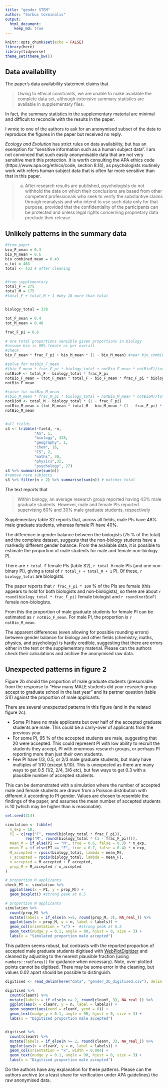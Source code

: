 ```yaml
---
title: "gender STEM"
author: "Sorbus torminalis"
output:
  html_document:
    keep_md: true
---
```

```r
knitr::opts_chunk$set(echo = FALSE)
library(here)
library(tidyverse)
theme_set(theme_bw())
```


## Data availability

The paper's data availability statement claims that

> Owing to ethical constraints, we are unable to make available the complete data set, although extensive summary statistics are available in supplementary files.

In fact, the summary statistics in the supplementary material are minimal and difficult to reconcile with the results in the paper.

I wrote to one of the authors to ask for an anonymised subset of the data to reproduce the figures in the paper but received no reply.

_Ecology and Evolution_ has strict rules on data availability, but has an exemption for "sensitive information such as a human subject data". 
I am not convinced that such easily anonymisable data that are not very sensitive merit this protection. 
It is worth consulting the APA ethics code (https://www.apa.org/ethics/code, section 8.14), as psychologists routinely work with refers human subject data that is often far more sensitive than that in this paper.

>(a) After research results are published, psychologists do not withhold the data on which their conclusions are based from other competent professionals who seek to verify the substantive claims through reanalysis and who intend to use such data only for that purpose, provided that the confidentiality of the participants can be protected and unless legal rights concerning proprietary data preclude their release.

## Unlikely patterns in the summary data

```r

#from paper
bio_F_mean = 0.3
bio_M_mean = 0.6
bio_combined_mean = 0.43
n_tot = 463
total <- 433 # after cleaning


#from supplementary
total_F = 275
total_M = 175
#total_F + total_M + 1 #why 18 more than total


biology_total = 328

tot_F_mean = 0.4
tot_M_mean = 0.48

frac_F_pi = 0.6

# are total proportions sensible given proportions in biology
#assume bio is 60% female as per overall
#check
bio_F_mean * frac_F_pi + bio_M_mean * (1 - bio_M_mean) #near bio_combined_mean

#solve for notBio_F_mean
#(bio_F_mean * frac_F_pi * biology_total + notBio_F_mean * notBioF)/total_F = tot_F_mean
notBioF <- total_F - biology_total * frac_F_pi
notBio_F_mean = (tot_F_mean * total_F - bio_F_mean * frac_F_pi * biology_total)/notBioF
notBio_F_mean

#solve for notBio_M_mean
#(bio_M_mean * frac_M_pi * biology_total + notBio_M_mean * notBioM)/total_M = tot_M_mean
notBioM <- total_M - biology_total * (1 - frac_F_pi)
notBio_M_mean = (tot_M_mean * total_M - bio_M_mean * (1 - frac_F_pi) * biology_total)/notBioM
notBio_M_mean


#all fields
s3 <- tribble(~field, ~n, 
             "AS", 1, 
             "biology", 328, 
             "geography", 1,
             "chem", 16, 
             "CS", 2, 
             "maths", 30, 
             "physics",32,
             "psychology", 27)
s3 %>% summarise(sum(n))
#remove rare subjects
s3 %>% filter(n > 2) %>% summarise(sum(n)) # matches total

```

The text reports that 

>Within biology, an average research group reported having 43% male graduate students. However, male and female PIs reported supervising 60% and 30% male graduate students, respectively

Supplementary table S2 reports that, across all fields, male PIs have 48% male graduate students, whereas female PI have 40%.

The difference in gender balance between the biologists (75 % of the total) and the complete dataset, suggests that the non-biology students have a markedly different gender balance.
From the available data, it is possible to estimate the proportion of male students for male and female non-biology PI.

There are `r total_F` female PIs (table S2), `r total_M` male PIs (and one non-binary PI), giving a total of `r total_F + total_M + 1 ` PI. 
Of these, `r biology_total` are biologists.

The paper reports that `r frac_F_pi * 100` % of the PIs are female (this appears to hold for both biologists and non-biologists), so there are about `r round(biology_total * frac_F_pi)` female biologist and `r round(notBioF)` female non-biologists.

From this the proportion of male graduate students for female PI can be estimated as `r notBio_F_mean`.
For male PI, the proportion is `r notBio_M_mean`.

The apparent differences (even allowing for possible rounding errors) between gender balance for biology and other fields (chemistry, maths, physics, and psychology) is hardly credible, suggesting that there are errors either in the text or the supplementary material.
Please can the authors check their calculations and archive the anonymised raw data.

## Unexpected patterns in figure 2

Figure 2b should the proportion of male graduate students (presumable from the response to "How many MALE students did your research group accept to graduate school in the last year" and its partner question (table S1)) against the proportion of male applicants. 

There are several unexpected patterns in this figure (and in the related figure 2c).

 - Some PI have no male applicants but over half of the accepted graduate students are male. 
 This could be a carry-over of applicants from the previous year.
 - For some PI, 95 % of the accepted students are male, suggesting that 20 were accepted. 
 This could represent PI with low ability to recruit the students they accept, PI with enormous research groups, or perhaps PI reporting more than just their own students.
 - Few PI have 1/3, 0.5, or 2/3 male graduate students, but many have multiples of 1/10 (except 5/10).
 This is unexpected as there are many ways to get 0.5 (1/2, 2/4, 3/6 etc), but few ways to get 0.3 with a plausible number of accepted students.
 
This can be demonstrated with a simulation where the number of accepted male and female students are drawn from a Poisson distribution with different $\lambda$ according to PI gender.
Values are chosen to resemble the findings of the paper, and assumes the mean number of accepted students is 10 (which may be higher than is reasonable).

```r
set.seed(314)

simulation <- tibble(
  n_exp = 10,
  PI = c(rep("F", round(biology_total * frac_F_pi)), 
         rep("M", round(biology_total * (1 - frac_F_pi)))), 
  mean_M = if_else(PI == "M", true = 0.6, false = 0.3) * n_exp, 
  mean_F = if_else(PI == "F", true = 0.7, false = 0.4) * n_exp,
  M_accepted = rpois(biology_total, lambda = mean_M),
  F_accepted = rpois(biology_total, lambda = mean_F),
  n_accepted = M_accepted + F_accepted,
  prop_M = M_accepted / n_accepted
)

# proportion M applicants
check_PI <- simulation %>% 
  ggplot(aes(x = PI, y = prop_M)) +
  geom_boxplot() #strong peak at 0.5

# proportion M applicants
simulation %>% 
  count(prop_M) %>% 
  mutate(labels = if_else(n >=5, round(prop_M, 3), NA_real_)) %>% 
  ggplot(aes(x = prop_M, y = n, label = labels)) + 
  geom_col(orientation = "x") +  #strong peak at 0.5
  geom_text(nudge_y = 0.1, angle = 90, hjust = 0, size = 3) +
  labs(x = "Simulated proportion male accepted")
```

This pattern seems robust, but contrasts with the reported proportion of accepted male graduate students digitised with [WebPlotDigitizer](https://apps.automeris.io/wpd/) and cleaned by adjusting to the nearest plausible fraction (using `numbers::ratFarey()` for guidance when necessary).
Note, over-plotted points cannot be digitised.
There may be some error in the cleaning, but values 0.02 apart should be possible to distinguish.

```r
digitised <- read_delim(here("data", "gender_2b_digitised.csv"), delim = ",") 

digitised %>% 
  count(cleanY) %>% 
  mutate(labels = if_else(n >= 2, round(cleanY, 3), NA_real_)) %>% 
  ggplot(aes(x = cleanY, y = n, label = labels)) + 
  geom_segment(aes(xend = cleanY, yend = 0)) +
  geom_text(nudge_y = 0.1, angle = 90, hjust = 0, size = 3) +
  labs(x = "Digitised proportion male accepted")


digitised %>% 
  count(cleanY) %>% 
  mutate(labels = if_else(n >= 2, round(cleanY, 3), NA_real_)) %>% 
  ggplot(aes(x = cleanY, y = n, label = labels)) + 
  geom_col(orientation = "x", width = 0.004) +
  geom_text(nudge_y = 0.1, angle = 90, hjust = 0, size = 3) +
  labs(x = "Digitised proportion male accepted")
```


 
Do the authors have any explanation for these patterns.
Please can the authors archive (or a least share for verification under APA guidelines) the raw anonymised data.
 











